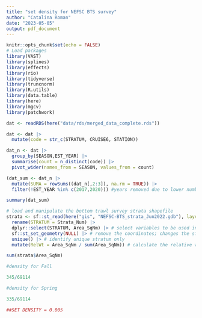 ```yaml
---
title: "set density for NEFSC BTS survey"
author: "Catalina Roman"
date: "2023-05-05"
output: pdf_document
---
```


```r
knitr::opts_chunk$set(echo = FALSE)
# Load packages
library(VAST)
library(splines)
library(effects)
library(rio)
library(tidyverse)
library(truncnorm)
library(R.utils)
library(data.table)
library(here)
library(mgcv)
library(patchwork)
```

```r
dat <- readRDS(here("data/rds/merged_data_complete.rds"))

dat <- dat |>
  mutate(code = str_c(STRATUM, CRUISE6, STATION)) 

dat_n <- dat |>  
  group_by(SEASON,EST_YEAR) |>
  summarise(count = n_distinct(code)) |>
  pivot_wider(names_from = SEASON, values_from = count)

(dat_sum <- dat_n |>
  mutate(SUMA = rowSums((dat_n[,2:3]), na.rm = TRUE)) |>
  filter(!EST_YEAR %in% c(2017,2020))) #years removed due to lower number of tows that pull the mean down

summary(dat_sum)

```

```r

# load and manipulate the bottom trawl survey strata shapefile
strata <- sf::st_read(here("gis", "NEFSC-BTS_strata_Jun2022.gdb"), layer = "NEFSC_BTS_ActiveStrata_Jun2022") |>
  rename(STRATUM = Strata_Num) |>
  dplyr::select(STRATUM, Area_SqNm) |> # select variables to be used in calculations below
  sf::st_set_geometry(NULL) |> # remove the coordinates; changes the sf to a df
  unique() |> # identify unique stratum only 
  mutate(RelWt = Area_SqNm / sum(Area_SqNm)) # calculate the relative weight of each stratum based on its proportion of the total survey footprint area; to be used in later calculations.

sum(strata$Area_SqNm)

```

```r
#density for Fall

345/69114

#density for Spring

335/69114

##SET DENSITY = 0.005 

```
